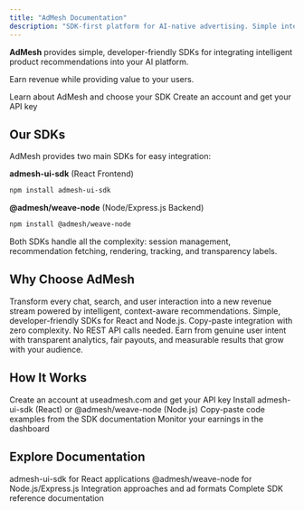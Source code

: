 ```yaml
---
title: "AdMesh Documentation"
description: "SDK-first platform for AI-native advertising. Simple integration with admesh-ui-sdk and @admesh/weave-node."
---
```


**AdMesh** provides simple, developer-friendly SDKs for integrating intelligent product recommendations into your AI platform.

Earn revenue while providing value to your users.

<CardGroup cols={2}>
  <Card
    title="Getting Started"
    icon="rocket"
    href="/getting-started"
  >
    Learn about AdMesh and choose your SDK
  </Card>
  <Card
    title="Sign Up"
    icon="key"
    href="https://useadmesh.com"
  >
    Create an account and get your API key
  </Card>
</CardGroup>

## Our SDKs

AdMesh provides two main SDKs for easy integration:

**admesh-ui-sdk** (React Frontend)
```bash
npm install admesh-ui-sdk
```

**@admesh/weave-node** (Node/Express.js Backend)
```bash
npm install @admesh/weave-node
```

Both SDKs handle all the complexity: session management, recommendation fetching, rendering, tracking, and transparency labels.

## Why Choose AdMesh

<CardGroup cols={3}>
  <Card
    title="Monetize Your AI Conversations"
    icon="brain"
  >
    Transform every chat, search, and user interaction into a new revenue stream powered by intelligent, context-aware recommendations.
  </Card>
  <Card
    title="SDK-First Integration"
    icon="code"
  >
    Simple, developer-friendly SDKs for React and Node.js. Copy-paste integration with zero complexity. No REST API calls needed.
  </Card>
  <Card
    title="Performance You Can Trust"
    icon="dollar-sign"
  >
    Earn from genuine user intent with transparent analytics, fair payouts, and measurable results that grow with your audience.
  </Card>
</CardGroup>

## How It Works

<Steps>
  <Step title="Sign Up">
    Create an account at useadmesh.com and get your API key
  </Step>
  <Step title="Install SDK">
    Install admesh-ui-sdk (React) or @admesh/weave-node (Node.js)
  </Step>
  <Step title="Integrate">
    Copy-paste code examples from the SDK documentation
  </Step>
  <Step title="Start Earning">
    Monitor your earnings in the dashboard
  </Step>
</Steps>

## Explore Documentation

<CardGroup cols={2}>
  <Card
    title="Frontend SDK"
    icon="react"
    href="/ui-sdk/installation"
  >
    admesh-ui-sdk for React applications
  </Card>
  <Card
    title="Backend SDK"
    icon="server"
    href="/integration-guides/backend-integration"
  >
    @admesh/weave-node for Node.js/Express.js
  </Card>
  <Card
    title="Platforms"
    icon="layers"
    href="/platforms/overview"
  >
    Integration approaches and ad formats
  </Card>
  <Card
    title="SDKs"
    icon="book"
    href="/SDKs"
  >
    Complete SDK reference documentation
  </Card>
</CardGroup>
